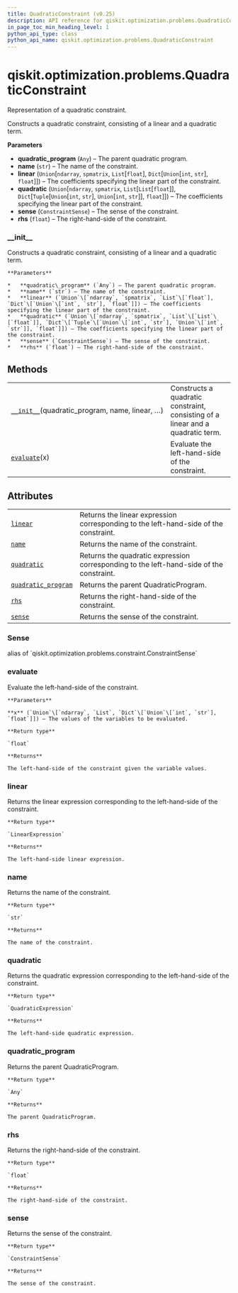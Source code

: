```yaml
---
title: QuadraticConstraint (v0.25)
description: API reference for qiskit.optimization.problems.QuadraticConstraint in qiskit v0.25
in_page_toc_min_heading_level: 1
python_api_type: class
python_api_name: qiskit.optimization.problems.QuadraticConstraint
---
```


<span id="qiskit-optimization-problems-quadraticconstraint" />

# qiskit.optimization.problems.QuadraticConstraint

<Class id="qiskit.optimization.problems.QuadraticConstraint" isDedicatedPage={true} github="https://github.com/qiskit-community/qiskit-aqua/tree/stable/0.9/qiskit/optimization/problems/quadratic_constraint.py" signature="QuadraticConstraint(quadratic_program, name, linear, quadratic, sense, rhs)" modifiers="class">
  Representation of a quadratic constraint.

  Constructs a quadratic constraint, consisting of a linear and a quadratic term.

  **Parameters**

  *   **quadratic\_program** (`Any`) – The parent quadratic program.
  *   **name** (`str`) – The name of the constraint.
  *   **linear** (`Union`\[`ndarray`, `spmatrix`, `List`\[`float`], `Dict`\[`Union`\[`int`, `str`], `float`]]) – The coefficients specifying the linear part of the constraint.
  *   **quadratic** (`Union`\[`ndarray`, `spmatrix`, `List`\[`List`\[`float`]], `Dict`\[`Tuple`\[`Union`\[`int`, `str`], `Union`\[`int`, `str`]], `float`]]) – The coefficients specifying the linear part of the constraint.
  *   **sense** (`ConstraintSense`) – The sense of the constraint.
  *   **rhs** (`float`) – The right-hand-side of the constraint.

  ### \_\_init\_\_

  <Function id="qiskit.optimization.problems.QuadraticConstraint.__init__" signature="__init__(quadratic_program, name, linear, quadratic, sense, rhs)">
    Constructs a quadratic constraint, consisting of a linear and a quadratic term.

    **Parameters**

    *   **quadratic\_program** (`Any`) – The parent quadratic program.
    *   **name** (`str`) – The name of the constraint.
    *   **linear** (`Union`\[`ndarray`, `spmatrix`, `List`\[`float`], `Dict`\[`Union`\[`int`, `str`], `float`]]) – The coefficients specifying the linear part of the constraint.
    *   **quadratic** (`Union`\[`ndarray`, `spmatrix`, `List`\[`List`\[`float`]], `Dict`\[`Tuple`\[`Union`\[`int`, `str`], `Union`\[`int`, `str`]], `float`]]) – The coefficients specifying the linear part of the constraint.
    *   **sense** (`ConstraintSense`) – The sense of the constraint.
    *   **rhs** (`float`) – The right-hand-side of the constraint.
  </Function>

  ## Methods

  |                                                                                                                                                                           |                                                                                 |
  | ------------------------------------------------------------------------------------------------------------------------------------------------------------------------- | ------------------------------------------------------------------------------- |
  | [`__init__`](#qiskit.optimization.problems.QuadraticConstraint.__init__ "qiskit.optimization.problems.QuadraticConstraint.__init__")(quadratic\_program, name, linear, …) | Constructs a quadratic constraint, consisting of a linear and a quadratic term. |
  | [`evaluate`](#qiskit.optimization.problems.QuadraticConstraint.evaluate "qiskit.optimization.problems.QuadraticConstraint.evaluate")(x)                                   | Evaluate the left-hand-side of the constraint.                                  |

  ## Attributes

  |                                                                                                                                                                 |                                                                                         |
  | --------------------------------------------------------------------------------------------------------------------------------------------------------------- | --------------------------------------------------------------------------------------- |
  | [`linear`](#qiskit.optimization.problems.QuadraticConstraint.linear "qiskit.optimization.problems.QuadraticConstraint.linear")                                  | Returns the linear expression corresponding to the left-hand-side of the constraint.    |
  | [`name`](#qiskit.optimization.problems.QuadraticConstraint.name "qiskit.optimization.problems.QuadraticConstraint.name")                                        | Returns the name of the constraint.                                                     |
  | [`quadratic`](#qiskit.optimization.problems.QuadraticConstraint.quadratic "qiskit.optimization.problems.QuadraticConstraint.quadratic")                         | Returns the quadratic expression corresponding to the left-hand-side of the constraint. |
  | [`quadratic_program`](#qiskit.optimization.problems.QuadraticConstraint.quadratic_program "qiskit.optimization.problems.QuadraticConstraint.quadratic_program") | Returns the parent QuadraticProgram.                                                    |
  | [`rhs`](#qiskit.optimization.problems.QuadraticConstraint.rhs "qiskit.optimization.problems.QuadraticConstraint.rhs")                                           | Returns the right-hand-side of the constraint.                                          |
  | [`sense`](#qiskit.optimization.problems.QuadraticConstraint.sense "qiskit.optimization.problems.QuadraticConstraint.sense")                                     | Returns the sense of the constraint.                                                    |

  ### Sense

  <Attribute id="qiskit.optimization.problems.QuadraticConstraint.Sense">
    alias of `qiskit.optimization.problems.constraint.ConstraintSense`
  </Attribute>

  ### evaluate

  <Function id="qiskit.optimization.problems.QuadraticConstraint.evaluate" signature="evaluate(x)">
    Evaluate the left-hand-side of the constraint.

    **Parameters**

    **x** (`Union`\[`ndarray`, `List`, `Dict`\[`Union`\[`int`, `str`], `float`]]) – The values of the variables to be evaluated.

    **Return type**

    `float`

    **Returns**

    The left-hand-side of the constraint given the variable values.
  </Function>

  ### linear

  <Attribute id="qiskit.optimization.problems.QuadraticConstraint.linear">
    Returns the linear expression corresponding to the left-hand-side of the constraint.

    **Return type**

    `LinearExpression`

    **Returns**

    The left-hand-side linear expression.
  </Attribute>

  ### name

  <Attribute id="qiskit.optimization.problems.QuadraticConstraint.name">
    Returns the name of the constraint.

    **Return type**

    `str`

    **Returns**

    The name of the constraint.
  </Attribute>

  ### quadratic

  <Attribute id="qiskit.optimization.problems.QuadraticConstraint.quadratic">
    Returns the quadratic expression corresponding to the left-hand-side of the constraint.

    **Return type**

    `QuadraticExpression`

    **Returns**

    The left-hand-side quadratic expression.
  </Attribute>

  ### quadratic\_program

  <Attribute id="qiskit.optimization.problems.QuadraticConstraint.quadratic_program">
    Returns the parent QuadraticProgram.

    **Return type**

    `Any`

    **Returns**

    The parent QuadraticProgram.
  </Attribute>

  ### rhs

  <Attribute id="qiskit.optimization.problems.QuadraticConstraint.rhs">
    Returns the right-hand-side of the constraint.

    **Return type**

    `float`

    **Returns**

    The right-hand-side of the constraint.
  </Attribute>

  ### sense

  <Attribute id="qiskit.optimization.problems.QuadraticConstraint.sense">
    Returns the sense of the constraint.

    **Return type**

    `ConstraintSense`

    **Returns**

    The sense of the constraint.
  </Attribute>
</Class>

